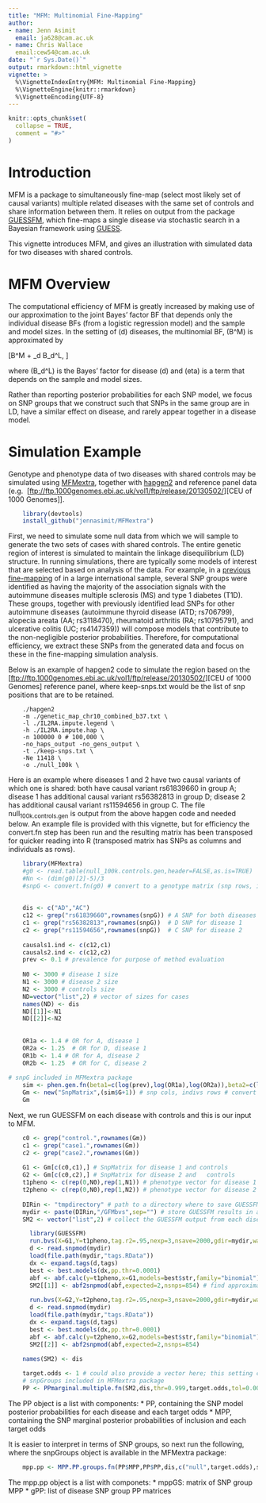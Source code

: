 ```yaml
---
title: "MFM: Multinomial Fine-Mapping"
author: 
- name: Jenn Asimit
  email: ja628@cam.ac.uk
- name: Chris Wallace
  email:cew54@cam.ac.uk
date: "`r Sys.Date()`"
output: rmarkdown::html_vignette
vignette: >
  %\VignetteIndexEntry{MFM: Multinomial Fine-Mapping}
  %\VignetteEngine{knitr::rmarkdown}
  %\VignetteEncoding{UTF-8}
---
```


```r
knitr::opts_chunk$set(
  collapse = TRUE,
  comment = "#>"
)
```


# Introduction

MFM is a package to simultaneously fine-map (select most likely set of causal variants) multiple related diseases with the 
same set of controls and share information between them. It relies on output from the package 
[GUESSFM](https://github.com/chr1swallace/GUESSFM), which fine-maps a single disease via stochastic search in a Bayesian 
framework using [GUESS](http://www.bgx.org.uk/software/guess.html).

This vignette introduces MFM, and gives an illustration with simulated data for two diseases with shared controls.



# MFM Overview

The computational efficiency of MFM is greatly increased by making use of our approximation to the joint Bayes' factor BF that 
depends only the individual disease BFs (from a logistic regression model) and the sample and model sizes. In the setting of \(d\) 
diseases, the multinomial BF, \(B^M\) is approximated by

\[B^M \approx \eta + \sum_d B_d^L, \]

where \(B_d^L\) is the Bayes' factor for disease \(d\) and \(eta\) is a term that depends on the sample and model sizes.

Rather than reporting posterior probabilities for each SNP model, we focus on SNP groups that we construct such that SNPs in the same group are in LD, have a similar effect on 
disease, and rarely appear together in a disease model. 



# Simulation Example

Genotype and phenotype data of two diseases with shared controls may be simulated using 
[MFMextra](https://github.com/jennasimit/MFMextra), together with 
[hapgen2](http://mathgen.stats.ox.ac.uk/genetics_software/hapgen/hapgen2.html) and reference panel data (e.g. 
[<ftp://ftp.1000genomes.ebi.ac.uk/vol1/ftp/release/20130502/>][CEU of 1000 Genomes]]. 

```r
    library(devtools)
    install_github("jennasimit/MFMextra")
```

First, we need to simulate some null data from which we will sample to generate the two sets of cases with shared 
controls. The entire genetic region of interest is simulated to maintain the linkage disequilibrium (LD) structure. 
In running simulations, there are typically some models of interest that are selected based on analysis of the 
data. For example, in a [previous 
fine-mapping](https://journals.plos.org/plosgenetics/article?id=10.1371/journal.pgen.1005272) of \textit{IL2RA} in a large international sample, several SNP groups were identified as having the 
majority of the association signals with the autoimmune diseases multiple sclerosis (MS) and type 1 diabetes (T1D). 
These groups, together with previously identified lead SNPs for other autoimmune diseases (autoimmune thyroid 
disease (ATD; rs706799), alopecia areata (AA; rs3118470), rheumatoid arthritis (RA; rs10795791), and ulcerative 
colitis (UC; rs4147359)) will compose models that contribute to the non-negligible posterior probabilities. 
Therefore, for computational efficiency, we extract these SNPs from the generated data and focus on these in the 
fine-mapping simulation analysis.

Below is an example of hapgen2 code to simulate the \textit{IL2RA} region based on the [<ftp://ftp.1000genomes.ebi.ac.uk/vol1/ftp/release/20130502/>][CEU of 1000 Genomes]
reference panel, where keep-snps.txt would be the list of snp positions that are to be retained.

```
    ./hapgen2
    -m ./genetic_map_chr10_combined_b37.txt \
    -l ./IL2RA.impute.legend \
    -h ./IL2RA.impute.hap \
    -n 100000 0 # 100,000 \
    -no_haps_output -no_gens_output \
    -t ./keep-snps.txt \
    -Ne 11418 \
    -o ./null_100k \
```

Here is an example where diseases 1 and 2 have two causal variants of which one is shared: both have causal variant rs61839660 in
group A; disease 1 has additional causal variant rs56382813 in group D; disease 2 has additional causal variant rs11594656 in
group C. The file null<sub>100k.controls.gen</sub> is output from the above hapgen code and needed below.  An example file is provided with
this vignette, but for efficiency the convert.fn step has been run and the resulting matrix has been transposed for quicker
reading into R (transposed matrix has SNPs as columns and individuals as rows).

```r
    library(MFMextra)
    #g0 <- read.table(null_100k.controls.gen,header=FALSE,as.is=TRUE)
    #Nn <- (dim(g0)[2]-5)/3
    #snpG <- convert.fn(g0) # convert to a genotype matrix (snp rows, indiv cols)
    
    
    dis <- c("AD","AC")
    c12 <- grep("rs61839660",rownames(snpG)) # A SNP for both diseases
    c1 <- grep("rs56382813",rownames(snpG))  # D SNP for disease 1
    c2 <- grep("rs11594656",rownames(snpG))  # C SNP for disease 2
    
    causals1.ind <- c(c12,c1)
    causals2.ind <- c(c12,c2)
    prev <- 0.1 # prevalence for purpose of method evaluation
    
    N0 <- 3000 # disease 1 size
    N1 <- 3000 # disease 2 size
    N2 <- 3000 # controls size
    ND=vector("list",2) # vector of sizes for cases
    names(ND) <- dis
    ND[[1]]<-N1
    ND[[2]]<-N2
    
    
    OR1a <- 1.4 # OR for A, disease 1
    OR2a <- 1.25  # OR for D, disease 1
    OR1b <- 1.4 # OR for A, disease 2
    OR2b <- 1.25  # OR for C, disease 2
    
# snpG included in MFMextra package
    sim <- phen.gen.fn(beta1=c(log(prev),log(OR1a),log(OR2a)),beta2=c(log(prev),log(OR1b),log(OR2b)),snpG=snpG,N0=N0,N1=N1,N2=N2,causals1.ind,causals2.ind)
    Gm <- new("SnpMatrix",(sim$G+1)) # snp cols, indivs rows # convert to SnpMatrix format, needed for GUESSFM
    Gm
```

Next, we run GUESSFM on each disease with controls and this is our input to MFM.

```r
    c0 <- grep("control.",rownames(Gm))
    c1 <- grep("case1.",rownames(Gm))
    c2 <- grep("case2.",rownames(Gm))
    
    G1 <- Gm[c(c0,c1),] # SnpMatrix for disease 1 and controls
    G2 <- Gm[c(c0,c2),] # SnpMatrix for disease 2 and	controls
    t1pheno <- c(rep(0,N0),rep(1,N1)) # phenotype vector for disease 1 and  controls
    t2pheno <- c(rep(0,N0),rep(1,N2)) # phenotype vector for disease 2 and  controls
    
    DIRin <- "tmpdirectory" # path to a directory where to save GUESSFM results
    mydir <- paste(DIRin,"/GFMbvs",sep="") # store GUESSFM results in a previously created directory DIRin
    SM2 <- vector("list",2) # collect the GUESSFM output from each disease

      library(GUESSFM)	    
      run.bvs(X=G1,Y=t1pheno,tag.r2=.95,nexp=3,nsave=2000,gdir=mydir,wait=TRUE) # run with expected number of causal variants 3 for better mixing
      d <- read.snpmod(mydir)
      load(file.path(mydir,"tags.RData"))
      dx <- expand.tags(d,tags)
      best <- best.models(dx,pp.thr=0.0001)
      abf <- abf.calc(y=t1pheno,x=G1,models=best$str,family="binomial")
      SM2[[1]] <- abf2snpmod(abf,expected=2,nsnps=854) # find approximate Bayes' factors (ABFs) using expected number of causal variants 2 and the number of SNPs in the re$
    
      run.bvs(X=G2,Y=t2pheno,tag.r2=.95,nexp=3,nsave=2000,gdir=mydir,wait=TRUE)
      d <- read.snpmod(mydir)
      load(file.path(mydir,"tags.RData"))
      dx <- expand.tags(d,tags)
      best <- best.models(dx,pp.thr=0.0001)
      abf <- abf.calc(y=t2pheno,x=G2,models=best$str,family="binomial")
      SM2[[2]] <- abf2snpmod(abf,expected=2,nsnps=854)
    
    names(SM2) <- dis

    target.odds <- 1 # could also provide a vector here; this setting corresponds to a 50:50 odds of non-sharing to sharing of causal variants between diseases
    # snpGroups included in MFMextra package
    PP <- PPmarginal.multiple.fn(SM2,dis,thr=0.999,target.odds,tol=0.0001,N0,ND,nsnps=854)
```

The PP object is a list with components:
* PP, containing the SNP model posterior probabilities for each disease and each target odds
* MPP, containing the SNP marginal posterior probabilities of inclusion and each target odds

It is easier to interpret in terms of SNP groups, so next run the following, where the snpGroups object is available in the MFMextra 
package:

```r
    mpp.pp <- MPP.PP.groups.fn(PP$MPP,PP$PP,dis,c("null",target.odds),snpGroups)
```

The mpp.pp object is a list with componets:
* mppGS: matrix of SNP group MPP
* gPP: list of disease SNP group PP matrices









